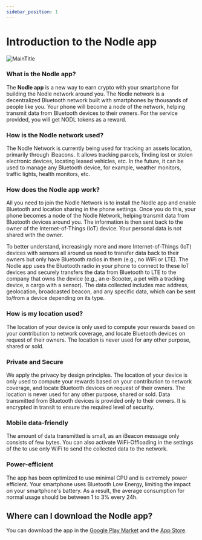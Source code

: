 ```yaml
---
sidebar_position: 1
---
```

# Introduction to the Nodle app

![MainTitle](/img/docs/nodle-cash/intro.jpg)

### What is the Nodle app?
The **Nodle app** is a new way to earn crypto with your smartphone for building the Nodle network around you.
The Nodle network is a decentralized Bluetooth network built with smartphones by thousands of people like you. Your phone will
become a node of the network, helping transmit data from Bluetooth devices to their owners. For the service provided,
 you will get NODL tokens as a reward.


### How is the Nodle network used?

The Nodle Network is currently being used for tracking an assets location, primarily through iBeacons.
It allows tracking parcels, finding lost or stolen electronic devices, locating leased vehicles, etc.
In the future, it can be used to manage any Bluetooth device, for example, weather monitors, traffic lights,
health monitors, etc.

### How does the Nodle app work?

All you need to join the Nodle Network is to install the Nodle app and enable Bluetooth and location sharing
in the phone settings. Once you do this, your phone becomes a node of the Nodle Network, helping transmit data
from Bluetooth devices around you. The information is then sent back to the owner of the Internet-of-Things (IoT) device.
Your personal data is not shared with the owner.

To better understand, increasingly more and more Internet-of-Things (IoT) devices with sensors all around us need to
transfer data back to their owners but only have Bluetooth radios in them (e.g., no WiFi or LTE). The Nodle app
uses the Bluetooth radio in your phone to connect to these IoT devices and securely transfers the data from Bluetooth
to LTE to the company that owns the device (e.g., an e-Scooter, a pet with a tracking device, a cargo with a sensor).
The data collected includes mac address, geolocation, broadcasted beacon, and any specific data, which can be sent
to/from a device depending on its type.

### How is my location used?

The location of your device is only used to compute your rewards based on your contribution to network coverage,
and locate Bluetooth devices on request of their owners. The location is never used for any other purpose, shared or sold.


### Private and Secure

We apply the privacy by design principles. The location of your device is only used to compute your rewards based on your
contribution to network coverage, and locate Bluetooth devices on request of their owners. The location is never used for
any other purpose, shared or sold. Data transmitted from Bluetooth devices is provided only to their owners. It is encrypted
in transit to ensure the required level of security.

### Mobile data-friendly

The amount of data transmitted is small, as an iBeacon message only consists of few bytes. You can also activate WiFi-Offloading in the settings of the to use only WiFi to send the collected data to the network.

### Power-efficient

The app has been optimized to use minimal CPU and is extremely power efficient. Your smartphone uses Bluetooth Low Energy,
limiting the impact on your smartphone's battery. As a result, the average consumption for normal usage should be
between 1 to 3% every 24h.

## Where can I download the Nodle app?

You can download the app in the [Google Play Market](https://play.google.com/store/apps/details?id=io.nodle.cash) and the
[App Store](https://apps.apple.com/us/app/nodle-cash/id1480763553).
